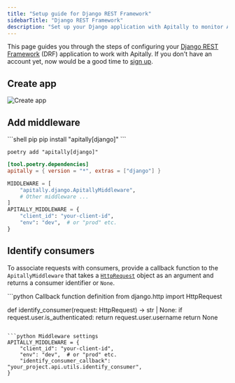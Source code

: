 ```yaml
---
title: "Setup guide for Django REST Framework"
sidebarTitle: "Django REST Framework"
description: "Set up your Django application with Apitally to monitor API traffic, errors, performance and uptime."
---
```



This page guides you through the steps of configuring your [Django REST Framework](https://www.django-rest-framework.org) (DRF) application to work with Apitally. If you don't have an account yet, now would be a good time to [sign up](https://app.apitally.io/?signup).

<SetupGuideStartSnippet framework="Django REST Framework" />

## Create app

<CreateAppSnippet1 framework="Django REST Framework" />

![Create app](https://assets.apitally.io/docs/create-app-django-rest-framework.png)

<CreateAppSnippet2 />

## Add middleware

<AddMiddlewarePythonSnippet framework="Django" extra="django" />

<CodeGroup>
```shell pip
pip install "apitally[django]"
```

```shell poetry
poetry add "apitally[django]"
```

```toml pyproject.toml
[tool.poetry.dependencies]
apitally = { version = "*", extras = ["django"] }
```
</CodeGroup>

<Snippet file="configure-django-middleware.mdx" />

```python
MIDDLEWARE = [
    "apitally.django.ApitallyMiddleware",
    # Other middleware ...
]
APITALLY_MIDDLEWARE = {
    "client_id": "your-client-id",
    "env": "dev",  # or "prod" etc.
}
```

<div style={{ marginTop: "-0.5rem" }}>
  <UWSGIWarning framework="Django" />
</div>

<Snippet file="add-middleware-check.mdx" />

## Identify consumers

<Snippet file="identify-consumers.mdx" />

To associate requests with consumers, provide a <Tooltip tip="See example below">callback function</Tooltip> to the `ApitallyMiddleware` that takes a [`HttpRequest`](https://docs.djangoproject.com/en/4.2/ref/request-response/#httprequest-objects) object as an argument and returns a consumer identifier or `None`.

<CodeGroup>
```python Callback function definition
from django.http import HttpRequest

def identify_consumer(request: HttpRequest) -> str | None:
    if request.user.is_authenticated:
        return request.user.username
    return None
```

```python Middleware settings
APITALLY_MIDDLEWARE = {
    "client_id": "your-client-id",
    "env": "dev",  # or "prod" etc.
    "identify_consumer_callback": "your_project.api.utils.identify_consumer",
}
```
</CodeGroup>

<Snippet file="consumer-identifier.mdx" />

<Snippet file="identify-consumers-check.mdx" />
